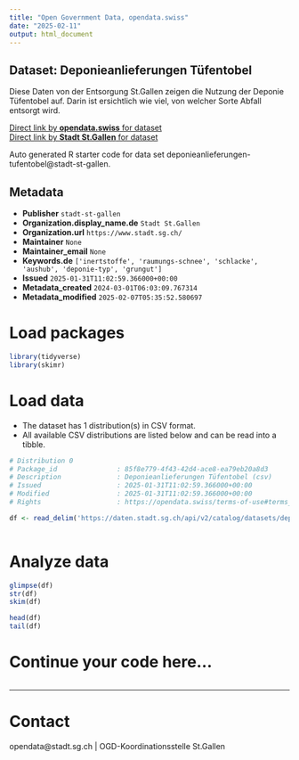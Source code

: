 ```yaml
---
title: "Open Government Data, opendata.swiss"
date: "2025-02-11"
output: html_document
---
```


## Dataset: Deponieanlieferungen Tüfentobel

Diese Daten von der Entsorgung St.Gallen zeigen die Nutzung der Deponie Tüfentobel auf. Darin ist ersichtlich wie viel, von welcher Sorte Abfall entsorgt wird.

[Direct link by **opendata.swiss** for dataset](https://opendata.swiss/de/dataset/deponieanlieferungen-tufentobel)<br>
[Direct link by **Stadt St.Gallen** for dataset](https://daten.stadt.sg.ch/explore/dataset/deponieanlieferungen-tufentobel/)

Auto generated R starter code for data set deponieanlieferungen-tufentobel@stadt-st-gallen.

## Metadata

- **Publisher** `stadt-st-gallen`
- **Organization.display_name.de** `Stadt St.Gallen`
- **Organization.url** `https://www.stadt.sg.ch/`
- **Maintainer** `None`
- **Maintainer_email** `None`
- **Keywords.de** `['inertstoffe', 'raumungs-schnee', 'schlacke', 'aushub', 'deponie-typ', 'grungut']`
- **Issued** `2025-01-31T11:02:59.366000+00:00`
- **Metadata_created** `2024-03-01T06:03:09.767314`
- **Metadata_modified** `2025-02-07T05:35:52.580697`


# Load packages

```r

library(tidyverse)
library(skimr)

```

# Load data

-   The dataset has 1 distribution(s) in CSV format.
-   All available CSV distributions are listed below and can be read into a tibble.

```r

# Distribution 0
# Package_id               : 85f8e779-4f43-42d4-ace8-ea79eb20a8d3
# Description              : Deponieanlieferungen Tüfentobel (csv)
# Issued                   : 2025-01-31T11:02:59.366000+00:00
# Modified                 : 2025-01-31T11:02:59.366000+00:00
# Rights                   : https://opendata.swiss/terms-of-use#terms_by

df <- read_delim('https://daten.stadt.sg.ch/api/v2/catalog/datasets/deponieanlieferungen-tufentobel/exports/csv?use_labels=true')



```

# Analyze data

```r

glimpse(df)
str(df)
skim(df)

head(df)
tail(df)

```

# Continue your code here...

```r

```

------------------------------------------------------------------------

# Contact

opendata@stadt.sg.ch | OGD-Koordinationsstelle St.Gallen
